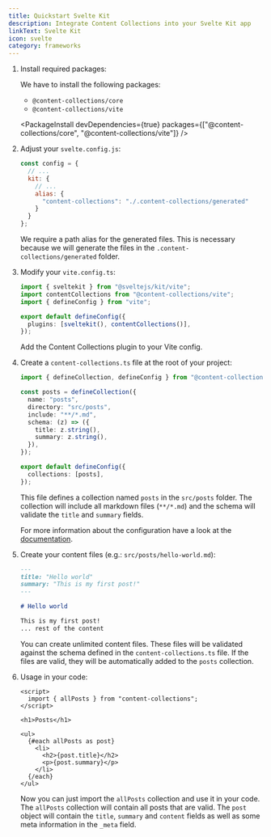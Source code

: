 ```yaml
---
title: Quickstart Svelte Kit
description: Integrate Content Collections into your Svelte Kit app
linkText: Svelte Kit
icon: svelte
category: frameworks
---
```


1. Install required packages:

   We have to install the following packages:

   - `@content-collections/core`
   - `@content-collections/vite`

   <PackageInstall devDependencies={true} packages={["@content-collections/core", "@content-collections/vite"]} />

1. Adjust your `svelte.config.js`:

   ```js
   const config = {
     // ...
     kit: {
       // ...
       alias: {
         "content-collections": "./.content-collections/generated"
       }
     }
   };
   ```

   We require a path alias for the generated files.
   This is necessary because we will generate the files in the `.content-collections/generated` folder.

1. Modify your `vite.config.ts`:

   ```ts
   import { sveltekit } from "@sveltejs/kit/vite";
   import contentCollections from "@content-collections/vite";
   import { defineConfig } from "vite";

   export default defineConfig({
     plugins: [sveltekit(), contentCollections()],
   });
   ```

   Add the Content Collections plugin to your Vite config.


1. Create a `content-collections.ts` file at the root of your project:

   ```ts
   import { defineCollection, defineConfig } from "@content-collections/core";

   const posts = defineCollection({
     name: "posts",
     directory: "src/posts",
     include: "**/*.md",
     schema: (z) => ({
       title: z.string(),
       summary: z.string(),
     }),
   });

   export default defineConfig({
     collections: [posts],
   });
   ```

   This file defines a collection named `posts` in the `src/posts` folder.
   The collection will include all markdown files (`**/*.md`) and the schema will validate the `title` and `summary` fields.

   For more information about the configuration have a look at the [documentation](/docs/main/configuration).

1. Create your content files (e.g.: `src/posts/hello-world.md`):

   ```md
   ---
   title: "Hello world"
   summary: "This is my first post!"
   ---

   # Hello world

   This is my first post!
   ... rest of the content
   ```

   You can create unlimited content files.
   These files will be validated against the schema defined in the `content-collections.ts` file.
   If the files are valid, they will be automatically added to the `posts` collection.

1. Usage in your code:

   ```svelte
   <script>
     import { allPosts } from "content-collections";
   </script>

   <h1>Posts</h1>

   <ul>
     {#each allPosts as post}
       <li>
         <h2>{post.title}</h2>
         <p>{post.summary}</p>
       </li>
     {/each}
   </ul>
   ```

   Now you can just import the `allPosts` collection and use it in your code.
   The `allPosts` collection will contain all posts that are valid.
   The `post` object will contain the `title`, `summary` and `content` fields as well as some meta information in the `_meta` field.
